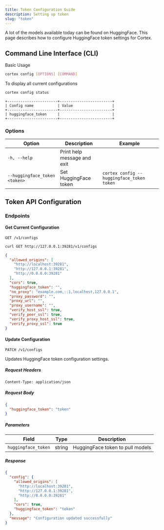 ```yaml
---
title: Token Configuration Guide
description: Setting up token
slug: "token"
---
```




A lot of the models available today can be found on HuggingFace. This page describes how to configure
HuggingFace token settings for Cortex.

## Command Line Interface (CLI)

Basic Usage

```bash
cortex config [OPTIONS] [COMMAND]
```

To display all current configurations

```bash
cortex config status
```
```
+-----------------------+------------------------+
| Config name           | Value                  |
+-----------------------+------------------------+
| huggingface_token     |                        |
+-----------------------+------------------------+
```

### Options

| Option                              | Description                 | Example                                           |
| ----------------------------------- | --------------------------- | ------------------------------------------------- |
| `-h, --help`                        | Print help message and exit |
| `--huggingface_token <token>`       | Set HuggingFace token       | `cortex config --huggingface_token token`         |

## Token API Configuration

### Endpoints

#### Get Current Configuration

```http
GET /v1/configs
```
```sh
curl GET http://127.0.0.1:39281/v1/configs
```
```json
{
  "allowed_origins": [
    "http://localhost:39281",
    "http://127.0.0.1:39281",
    "http://0.0.0.0:39281"
  ],
  "cors": true,
  "huggingface_token": "",
  "no_proxy": "example.com,::1,localhost,127.0.0.1",
  "proxy_password": "",
  "proxy_url": "",
  "proxy_username": "",
  "verify_host_ssl": true,
  "verify_peer_ssl": true,
  "verify_proxy_host_ssl": true,
  "verify_proxy_ssl": true
}
```

#### Update Configuration

```http
PATCH /v1/configs
```

Updates HuggingFace token configuration settings.

##### Request Headers

```
Content-Type: application/json
```

##### Request Body

```json
{
  "huggingface_token": "token"
}
```

##### Parameters

| Field                   | Type    | Description                               |
| ----------------------- | ------- | ------------------------------------------|
| `huggingface_token`     | string  | HuggingFace token to pull models          |

##### Response

```json
{
  "config": {
    "allowed_origins": [
      "http://localhost:39281",
      "http://127.0.0.1:39281",
      "http://0.0.0.0:39281"
    ],
    "cors": true,
    "huggingface_token": "token"
  },
  "message": "Configuration updated successfully"
}
```
